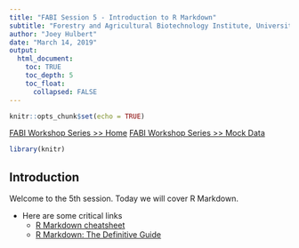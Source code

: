 ```yaml
---
title: "FABI Session 5 - Introduction to R Markdown"
subtitle: "Forestry and Agricultural Biotechnology Institute, University of Pretoria"
author: "Joey Hulbert"
date: "March 14, 2019"
output: 
  html_document:
    toc: TRUE 
    toc_depth: 5
    toc_float:
      collapsed: FALSE
---
```

<script>
    $(document).ready(function() {
      $items = $('div#TOC li');
      $items.each(function(idx) {
        num_ul = $(this).parentsUntil('#TOC').length;
        $(this).css({'text-indent': num_ul * 10, 'padding-left': 0});
      });
    });
</script>

```r
knitr::opts_chunk$set(echo = TRUE)
```

[FABI Workshop Series >> Home](http://jmhulbert.github.io/r)
[FABI Workshop Series >> Mock Data](http://jmhulbert.github.io/r/data)

```r
library(knitr)
```

## Introduction

Welcome to the 5th session. Today we will cover R Markdown.

* Here are some critical links
  + [R Markdown cheatsheet](https://content.cdntwrk.com/files/aT05NjI5MDcmdj0xJmlzc3VlTmFtZT1ybWFya2Rvd24tMi0wLWNoZWF0LXNoZWV0JmNtZD1kJnNpZz0xYTkwYWM1ZjUzMjVhZjRkYTFmOWFmYmM1ZTcwZjZiMw%253D%253D)
  + [R Markdown: The Definitive Guide](https://bookdown.org/yihui/rmarkdown/)
  
  
  

